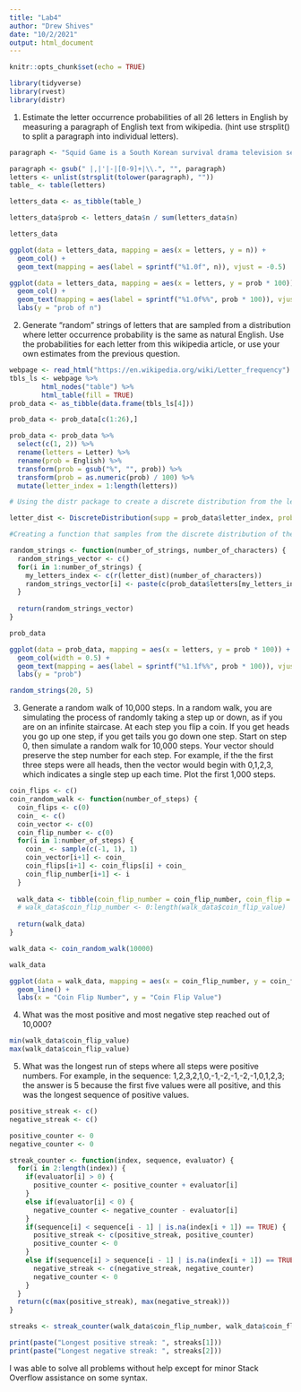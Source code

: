 ```yaml
---
title: "Lab4"
author: "Drew Shives"
date: "10/2/2021"
output: html_document
---
```


```r
knitr::opts_chunk$set(echo = TRUE)
```

```r
library(tidyverse)
library(rvest)
library(distr)
```

1) Estimate the letter occurrence probabilities of all 26 letters in English by measuring a paragraph of English text from wikipedia. (hint use strsplit() to split a paragraph into individual letters).

```r
paragraph <- "Squid Game is a South Korean survival drama television series streaming on Netflix. It was written and directed by Hwang Dong-hyuk, and stars Lee Jung-jae, Park Hae-soo, O Yeong-su, Wi Ha-joon, Jung Ho-yeon, Heo Sung-tae, Anupam Tripathi, and Kim Joo-ryoung. The series was released worldwide on September 17, 2021, and distributed by Netflix. The show received overwhelmingly positive reviews, and within a week was one of Netflix's most watched programs in several regional markets."

paragraph <- gsub(" |,|'|-|[0-9]+|\\.", "", paragraph)
letters <- unlist(strsplit(tolower(paragraph), ""))
table_ <- table(letters)

letters_data <- as_tibble(table_) 

letters_data$prob <- letters_data$n / sum(letters_data$n)

letters_data

ggplot(data = letters_data, mapping = aes(x = letters, y = n)) +
  geom_col() +
  geom_text(mapping = aes(label = sprintf("%1.0f", n)), vjust = -0.5)

ggplot(data = letters_data, mapping = aes(x = letters, y = prob * 100)) +
  geom_col() +
  geom_text(mapping = aes(label = sprintf("%1.0f%%", prob * 100)), vjust = -0.5) +
  labs(y = "prob of n")
```

2) Generate “random” strings of letters that are sampled from a distribution where letter occurrence probability is the same as natural English. Use the probabilities for each letter from this wikipedia article, or use your own estimates from the previous question.

```r
webpage <- read_html("https://en.wikipedia.org/wiki/Letter_frequency")
tbls_ls <- webpage %>%
        html_nodes("table") %>%
        html_table(fill = TRUE)
prob_data <- as_tibble(data.frame(tbls_ls[4]))

prob_data <- prob_data[c(1:26),]

prob_data <- prob_data %>%
  select(c(1, 2)) %>%
  rename(letters = Letter) %>%
  rename(prob = English) %>%
  transform(prob = gsub("%", "", prob)) %>%
  transform(prob = as.numeric(prob) / 100) %>%
  mutate(letter_index = 1:length(letters))

# Using the distr package to create a discrete distribution from the letter probabilities tibble.

letter_dist <- DiscreteDistribution(supp = prob_data$letter_index, prob = prob_data$prob)

#Creating a function that samples from the discrete distribution of the probability of letter occurrence from above.

random_strings <- function(number_of_strings, number_of_characters) {
  random_strings_vector <- c()
  for(i in 1:number_of_strings) {
    my_letters_index <- c(r(letter_dist)(number_of_characters))
    random_strings_vector[i] <- paste(c(prob_data$letters[my_letters_index]), collapse = "")
  }
  
  return(random_strings_vector)
}

prob_data

ggplot(data = prob_data, mapping = aes(x = letters, y = prob * 100)) +
  geom_col(width = 0.5) +
  geom_text(mapping = aes(label = sprintf("%1.1f%%", prob * 100)), vjust = -0.5) +
  labs(y = "prob")

random_strings(20, 5)

```

3) Generate a random walk of 10,000 steps. In a random walk, you are simulating the process of randomly taking a step up or down, as if you are on an infinite staircase. At each step you flip a coin. If you get heads you go up one step, if you get tails you go down one step. Start on step 0, then simulate a random walk for 10,000 steps. Your vector should preserve the step number for each step. For example, if the the first three steps were all heads, then the vector would begin with 0,1,2,3, which indicates a single step up each time. Plot the first 1,000 steps.

```r
coin_flips <- c()
coin_random_walk <- function(number_of_steps) {
  coin_flips <- c(0)
  coin_ <- c()
  coin_vector <- c(0)
  coin_flip_number <- c(0)
  for(i in 1:number_of_steps) {
    coin_ <- sample(c(-1, 1), 1)
    coin_vector[i+1] <- coin_
    coin_flips[i+1] <- coin_flips[i] + coin_
    coin_flip_number[i+1] <- i
  }
  
  walk_data <- tibble(coin_flip_number = coin_flip_number, coin_flip = coin_vector, coin_flip_value = coin_flips)
  # walk_data$coin_flip_number <- 0:length(walk_data$coin_flip_value)
  
  return(walk_data)
}

walk_data <- coin_random_walk(10000)

walk_data

ggplot(data = walk_data, mapping = aes(x = coin_flip_number, y = coin_flip_value)) +
  geom_line() +
  labs(x = "Coin Flip Number", y = "Coin Flip Value")
```

4) What was the most positive and most negative step reached out of 10,000?

```r
min(walk_data$coin_flip_value)
max(walk_data$coin_flip_value)
```

5) What was the longest run of steps where all steps were positive numbers. For example, in the sequence: 1,2,3,2,1,0,-1,-2,-1,-2,-1,0,1,2,3; the answer is 5 because the first five values were all positive, and this was the longest sequence of positive values.

```r
positive_streak <- c()
negative_streak <- c()

positive_counter <- 0
negative_counter <- 0

streak_counter <- function(index, sequence, evaluator) {
  for(i in 2:length(index)) {
    if(evaluator[i] > 0) {
      positive_counter <- positive_counter + evaluator[i]
    }
    else if(evaluator[i] < 0) {
      negative_counter <- negative_counter - evaluator[i]
    }
    if(sequence[i] < sequence[i - 1] | is.na(index[i + 1]) == TRUE) {
      positive_streak <- c(positive_streak, positive_counter)
      positive_counter <- 0
    }
    else if(sequence[i] > sequence[i - 1] | is.na(index[i + 1]) == TRUE) {
      negative_streak <- c(negative_streak, negative_counter)
      negative_counter <- 0
    }
  }
  return(c(max(positive_streak), max(negative_streak)))
}

streaks <- streak_counter(walk_data$coin_flip_number, walk_data$coin_flip_value, walk_data$coin_flip)

print(paste("Longest positive streak: ", streaks[1]))
print(paste("Longest negative streak: ", streaks[2]))
```

I was able to solve all problems without help except for minor Stack Overflow assistance on some syntax.










